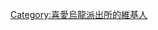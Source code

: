 {{Userbox
  |border-c = #ffffff
  |border-s = 1
  |id-c     = #ff4500
  |id-s     = 12
  |id-fc    = #ffffff
  |info-c   = #00bfff
  |info-s   = 10
  |info-fc  = #ffff00
  |id       = {{lang|ja|こち亀}}
  |info     = 這個用戶喜歡看'''[[烏龍派出所]]'''。
}}

[[Category:喜愛烏龍派出所的維基人]]